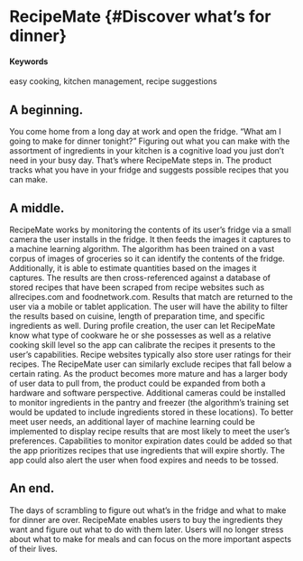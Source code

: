 # RecipeMate {#Discover what’s for dinner}

#### Keywords

easy cooking, kitchen management, recipe suggestions

## A beginning.

You come home from a long day at work and open the fridge. “What am I going to make for dinner tonight?” Figuring out what you can make with the assortment of ingredients in your kitchen is a cognitive load you just don’t need in your busy day. That’s where RecipeMate steps in. The product tracks what you have in your fridge and suggests possible recipes that you can make. 

## A middle.

RecipeMate works by monitoring the contents of its user’s fridge via a small camera the user installs in the fridge. It then feeds the images it captures to a machine learning algorithm. The algorithm has been trained on a vast corpus of images of groceries so it can identify the contents of the fridge. Additionally, it is able to estimate quantities based on the images it captures. The results are then cross-referenced against a database of stored recipes that have been scraped from recipe websites such as allrecipes.com and foodnetwork.com. Results that match are returned to the user via a mobile or tablet application. The user will have the ability to filter the results based on cuisine, length of preparation time, and specific ingredients as well. During profile creation, the user can let RecipeMate know what type of cookware he or she possesses as well as a relative cooking skill level so the app can calibrate the recipes it presents to the user’s capabilities. Recipe websites typically also store user ratings for their recipes. The RecipeMate user can similarly exclude recipes that fall below a certain rating. As the product becomes more mature and has a larger body of user data to pull from, the product could be expanded from both a hardware and software perspective. Additional cameras could be installed to monitor ingredients in the pantry and freezer (the algorithm’s training set would be updated to include ingredients stored in these locations). To better meet user needs, an additional layer of machine learning could be implemented to display recipe results that are most likely to meet the user’s preferences. Capabilities to monitor expiration dates could be added so that the app prioritizes recipes that use ingredients that will expire shortly. The app could also alert the user when food expires and needs to be tossed. 

## An end.

The days of scrambling to figure out what’s in the fridge and what to make for dinner are over. RecipeMate enables users to buy the ingredients they want and figure out what to do with them later. Users will no longer stress about what to make for meals and can focus on the more important aspects of their lives.

